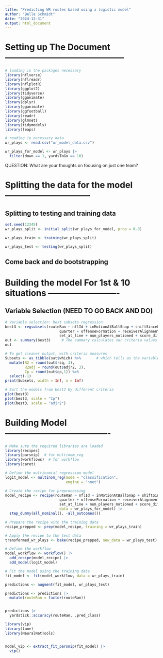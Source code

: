 ```yaml
---
title: "Predicting WR routes based using a logistic model"
author: "Belle Schmidt"
date: "2024-12-31"
output: html_document
---
```


# Setting up The Document ------------------------------------------

```r
# loading in the packages necessary
library(nflverse)
library(nflreadr)
library(nflplotR)
library(ggplot2)
library(tidyverse)
library(gganimate)
library(dplyr)
library(gganimate)
library(ggfootball)
library(readr)
library(glmnet)
library(tidymodels)
library(leaps)
```

```r
# reading in necessary data
wr_plays <- read.csv("wr_model_data.csv")

wr_plays_for_model <- wr_plays |> 
  filter(down == 1, yardsToGo == 10)
```

QUESTION: What are your thoughts on focusing on just one team?

# Splitting the data for the model ------------------------------

## Splitting to testing and training data
```r
set.seed(12345)
wr_plays_split <- initial_split(wr_plays_for_model, prop = 0.8)

wr_plays_train <- training(wr_plays_split)

wr_plays_test <- testing(wr_plays_split)
```

## Come back and do bootstrapping

# Building the model For 1st & 10 situations -------------------------

## Variable Selection (NEED TO GO BACK AND DO)

```r
# Variable selection: best subsets regression
best3 <- regsubsets(routeRan ~ nflId + inMotionAtBallSnap + shiftSinceLineset + motionSinceLineset + 
                         quarter + offenseFormation + receiverAlignment + distance_moved + motioned + 
                         set_at_line + num_players_motioned + score_differential, data = wr_plays_for_model, nbest = 3)
out <- summary(best3)     # The summary calculates our criteria values so we should save it
out

# To get cleaner output, with criteria measures 
Subsets <- as_tibble(out$which) %>%       # which tells us the variables in each model
  mutate(R2 = round(out$rsq, 3),          
         R2adj = round(out$adjr2, 3),
         Cp = round(out$cp,1)) %>%
  select(-1)
print(Subsets, width = Inf, n = Inf)         

# Sort the models from best3 by different criteria
plot(best3)
plot(best3, scale = "Cp")
plot(best3, scale = "adjr2")
```


# Building Model -------------------------------------

```r
# Make sure the required libraries are loaded
library(recipes)
library(parsnip)  # for multinom_reg
library(workflows)  # for workflow
library(caret)

# Define the multinomial regression model
logit_model <- multinom_reg(mode = "classification",
                            engine = "nnet")

# Create the recipe for preprocessing
model_recipe <- recipe(routeRan ~ nflId + inMotionAtBallSnap + shiftSinceLineset + motionSinceLineset + 
                         quarter + offenseFormation + receiverAlignment + distance_moved + motioned + 
                         set_at_line + num_players_motioned + score_differential, 
                         data = wr_plays_for_model) |> 
  step_dummy(all_nominal(), -all_outcomes())

# Prepare the recipe with the training data
recipe_prepped <- prep(model_recipe, training = wr_plays_train)

# Apply the recipe to the test data
transformed_wr_plays <- bake(recipe_prepped, new_data = wr_plays_test)

# Define the workflow
model_workflow <- workflow() |> 
  add_recipe(model_recipe) |> 
  add_model(logit_model)

# Fit the model using the training data
fit_model <- fit(model_workflow, data = wr_plays_train)

```



```r
predictions <- augment(fit_model, wr_plays_test) 

predictions <- predictions |> 
  mutate(routeRan = factor(routeRan))


predictions |> 
  yardstick::accuracy(routeRan, .pred_class)
```

```r
library(vip)
library(tune)
library(NeuralNetTools)


model_vip <- extract_fit_parsnip(fit_model) |> 
  vip()
```


